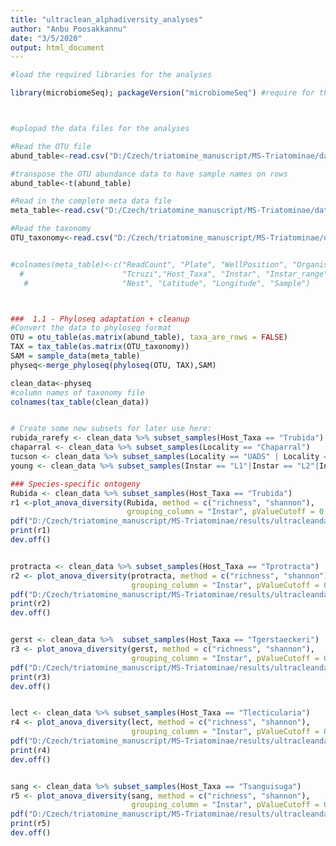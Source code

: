 ```yaml
---
title: "ultraclean_alphadiversity_analyses"
author: "Anbu Poosakkannu"
date: "3/5/2020"
output: html_document
---
```


```r
#load the required libraries for the analyses

library(microbiomeSeq); packageVersion("microbiomeSeq") #require for the alphadiversity analyses 




```


```r

#uplopad the data files for the analyses

#Read the OTU file
abund_table<-read.csv("D:/Czech/triatomine_manuscript/MS-Triatominae/data/Ultradata/otu_ultraclean_abund.csv",row.names=1,check.names=FALSE)

#transpose the OTU abundance data to have sample names on rows
abund_table<-t(abund_table)

#Read in the complete meta data file
meta_table<-read.csv("D:/Czech/triatomine_manuscript/MS-Triatominae/data/Ultradata/ultrameta_28022020.csv",row.names=1,check.names=FALSE)

#Read the taxonomy
OTU_taxonomy<-read.csv("D:/Czech/triatomine_manuscript/MS-Triatominae/data/Ultradata/otu_ultraclean_taxa.csv",row.names=1,check.names=FALSE)


#colnames(meta_table)<-c("ReadCount", "Plate", "WellPosition", "Organism", "State",
  #                      "Tcruzi","Host_Taxa", "Instar", "Instar_range", "Sex", "Locality",
   #                     "Nest", "Latitude", "Longitude", "Sample")




```


```r
###  1.1 - Phyloseq adaptation + cleanup
#Convert the data to phyloseq format
OTU = otu_table(as.matrix(abund_table), taxa_are_rows = FALSE)
TAX = tax_table(as.matrix(OTU_taxonomy))
SAM = sample_data(meta_table)
physeq<-merge_phyloseq(phyloseq(OTU, TAX),SAM)

clean_data<-physeq
#column names of taxonomy file
colnames(tax_table(clean_data))



```


```r
# Create some new subsets for later use here:
rubida_rarefy <- clean_data %>% subset_samples(Host_Taxa == "Trubida")
chaparral <- clean_data %>% subset_samples(Locality == "Chaparral")
tucson <- clean_data %>% subset_samples(Locality == "UADS" | Locality == "LCNCA")
young <- clean_data %>% subset_samples(Instar == "L1"|Instar == "L2"|Instar == "L3")


```



```r
### Species-specific ontogeny
Rubida <- clean_data %>% subset_samples(Host_Taxa == "Trubida")
r1 <-plot_anova_diversity(Rubida, method = c("richness", "shannon"), 
                          grouping_column = "Instar", pValueCutoff = 0.05)
pdf("D:/Czech/triatomine_manuscript/MS-Triatominae/results/ultracleandata_analyses/alphadiversity_analyses/r1.pdf",width=8)
print(r1)
dev.off()


protracta <- clean_data %>% subset_samples(Host_Taxa == "Tprotracta")
r2 <- plot_anova_diversity(protracta, method = c("richness", "shannon"), 
                           grouping_column = "Instar", pValueCutoff = 0.05)
pdf("D:/Czech/triatomine_manuscript/MS-Triatominae/results/ultracleandata_analyses/alphadiversity_analyses/r2.pdf",width=8)
print(r2)
dev.off()


gerst <- clean_data %>%  subset_samples(Host_Taxa == "Tgerstaeckeri")
r3 <- plot_anova_diversity(gerst, method = c("richness", "shannon"), 
                           grouping_column = "Instar", pValueCutoff = 0.05)
pdf("D:/Czech/triatomine_manuscript/MS-Triatominae/results/ultracleandata_analyses/alphadiversity_analyses/r3.pdf",width=8)
print(r3)
dev.off()


lect <- clean_data %>% subset_samples(Host_Taxa == "Tlecticularia")
r4 <- plot_anova_diversity(lect, method = c("richness", "shannon"),
                           grouping_column = "Instar", pValueCutoff = 0.05)
pdf("D:/Czech/triatomine_manuscript/MS-Triatominae/results/ultracleandata_analyses/alphadiversity_analyses/r4.pdf",width=8)
print(r4)
dev.off()


sang <- clean_data %>% subset_samples(Host_Taxa == "Tsanguisuga")
r5 <- plot_anova_diversity(sang, method = c("richness", "shannon"),
                           grouping_column = "Instar", pValueCutoff = 0.1)
pdf("D:/Czech/triatomine_manuscript/MS-Triatominae/results/ultracleandata_analyses/alphadiversity_analyses/r5.pdf",width=8)
print(r5)
dev.off()

```

